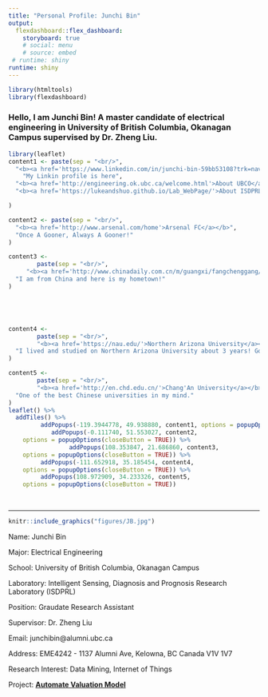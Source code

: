 ```yaml
---
title: "Personal Profile: Junchi Bin"
output: 
  flexdashboard::flex_dashboard:
    storyboard: true
    # social: menu
    # source: embed
 # runtime: shiny
runtime: shiny
---
```


```r
library(htmltools)
library(flexdashboard)
```
### Hello, I am Junchi Bin! A master candidate of electrical engineering in University of British Columbia, Okanagan Campus supervised by Dr. Zheng Liu. 

```r
library(leaflet)
content1 <- paste(sep = "<br/>",
  "<b><a href='https://www.linkedin.com/in/junchi-bin-59bb53108?trk=nav_responsive_tab_profile_pic'>Junchi Bin</a></b>",
    "My Linkin profile is here",
  "<b><a href='http://engineering.ok.ubc.ca/welcome.html'>About UBCO</a></b>",
  "<b><a href='https://lukeandshuo.github.io/Lab_WebPage/'>About ISDPRL</a></b>"

)

content2 <- paste(sep = "<br/>",
  "<b><a href='http://www.arsenal.com/home'>Arsenal FC</a></b>",
  "Once A Gooner, Always A Gooner!"
)

content3 <- 
        paste(sep = "<br/>",
     "<b><a href='http://www.chinadaily.com.cn/m/guangxi/fangchenggang/'>Fangchenggang City</a></b>",   
  "I am from China and here is my hometown!"
)





content4 <- 
        paste(sep = "<br/>",
        "<b><a href='https://nau.edu/'>Northern Arizona University</a></b>",
  "I lived and studied on Northern Arizona University about 3 years! Go Lumberjacks!"
)

content5 <- 
        paste(sep = "<br/>",
        "<b><a href='http://en.chd.edu.cn/'>Chang'An University</a></b>",
  "One of the best Chinese universities in my mind."
)
leaflet() %>%
  addTiles() %>%
         addPopups(-119.3944778, 49.938880, content1, options = popupOptions(closeButton = TRUE))%>%
            addPopups(-0.111740, 51.553027, content2,
    options = popupOptions(closeButton = TRUE)) %>%
                 addPopups(108.353847, 21.686860, content3,
    options = popupOptions(closeButton = TRUE)) %>%
         addPopups(-111.652918, 35.185454, content4,
    options = popupOptions(closeButton = TRUE)) %>%
         addPopups(108.972909, 34.233326, content5,
    options = popupOptions(closeButton = TRUE))
  
        
```



***




```r
knitr::include_graphics("figures/JB.jpg")
```

Name: Junchi Bin

Major: Electrical Engineering

School: University of British Columbia, Okanagan Campus

Laboratory: Intelligent Sensing, Diagnosis and Prognosis Research Laboratory (ISDPRL)

Position: Graudate Research Assistant

Supervisor: Dr. Zheng Liu

Email: junchibin@alumni.ubc.ca

Address: EME4242 - 1137 Alumni Ave, Kelowna, BC Canada V1V 1V7

Research Interest: Data Mining, Internet of Things

Project: <b><a href='https://junchibin.shinyapps.io/AVM_One/'>Automate Valuation Model</a></b>

<!-- ### Automated Valuation Model (AVM) is a cooperative project with team Data Nerds in order to analyze real-estate data in North America. The plot below is a scatter plot for some features. -->



